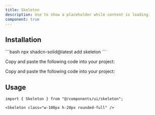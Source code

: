 ```yaml
---
title: Skeleton
description: Use to show a placeholder while content is loading.
component: true
---
```



<ComponentPreview name="skeleton-demo" client:only="solid-js" />

## Installation

<ComponentInstallation client:only="solid-js">

<Fragment slot="cli">
```bash
npx shadcn-solid@latest add skeleton
```
</Fragment>

<Step slot="tw">

<StepItem>Copy and paste the following code into your project:</StepItem>
<RawCode code={TwRawCode} client:only="solid-js" />

</Step>

<Step slot="uno">

<StepItem>Copy and paste the following code into your project:</StepItem>
<RawCode code={UnoRawCode} client:only="solid-js" />

</Step>

</ComponentInstallation>

## Usage

```tsx
import { Skeleton } from "@/components/ui/skeleton";
```

```tsx
<Skeleton class="w-100px h-20px rounded-full" />
```
